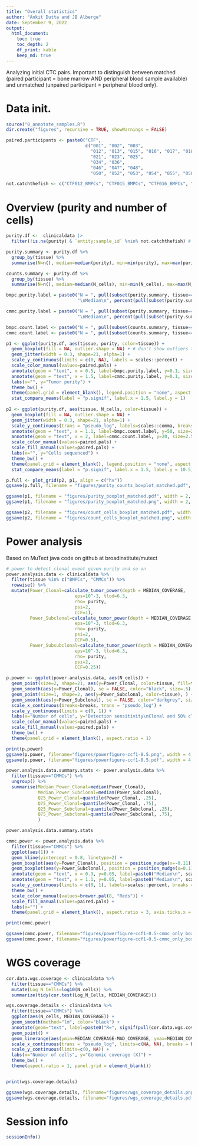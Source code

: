 ```yaml
---
title: "Overall statistics"
author: "Ankit Dutta and JB Alberge"
date: September 9, 2022
output: 
  html_document:
    toc: true
    toc_depth: 2
    df_print: kable
    keep_md: true
---
```


Analyzing initial CTC pairs. Important to distinguish between matched (paired participant = bone marrow AND peripheral blood sample available) and unmatched (unpaired participant = peripheral blood only).

# Data init.

```r
source("0_annotate_samples.R")
dir.create("figures", recursive = TRUE, showWarnings = FALSE)

paired.participants <- paste0("CTF", 
                              c("001", "002", "003", 
                                "012", "013", "015", "016", "017", "018", "019", 
                                "021", "023", "025", 
                                "034", "036", 
                                "046", "047", "048", 
                                "050", "052", "053", "054", "055", "058"))

not.catchthefish <- c("CTF012_BMPCs", "CTF015_BMPCs", "CTF016_BMPCs", "CTF017_BMPCs", "CTF047_BMPCs", "CTF052_BMPCs", "CTF053_BMPCs", "CTF058_BMPCs")

```

# Overview (purity and number of cells)

```r

purity.df <-  clinicaldata |> 
  filter(!is.na(purity) & `entity:sample_id` %nin% not.catchthefish) # these matched marrows have unknown (large) cell count

purity.summary <- purity.df %>%
  group_by(tissue) %>%
  summarise(N=n(), median=median(purity), min=min(purity), max=max(purity), q25=quantile(purity, .25), q72=quantile(purity, .75))

counts.summary <- purity.df %>%
  group_by(tissue) %>%
  summarise(N=n(), median=median(N_cells), min=min(N_cells), max=max(N_cells), q25=quantile(N_cells, .25), q72=quantile(N_cells, .75))

bmpc.purity.label = paste0("N = ", pull(subset(purity.summary, tissue=="BMPCs"), "N"),
                           "\nMedian\n", percent(pull(subset(purity.summary, tissue=="BMPCs"), "median")))

cmmc.purity.label = paste0("N = ", pull(subset(purity.summary, tissue=="CMMCs"), "N"),
                           "\nMedian\n", percent(pull(subset(purity.summary, tissue=="CMMCs"), "median")))

bmpc.count.label <- paste0("N = ", pull(subset(counts.summary, tissue=="BMPCs"), "N"), "\nMedian = ", comma(pull(subset(counts.summary, tissue=="BMPCs"), "median"), accuracy = 100))
cmmc.count.label <- paste0("N = ", pull(subset(counts.summary, tissue=="CMMCs"), "N"), "\nMedian = ", comma(pull(subset(counts.summary, tissue=="CMMCs"), "median"), accuracy = 1))

p1 <- ggplot(purity.df, aes(tissue, purity, color=tissue)) +
  geom_boxplot(fill = NA, outlier.shape = NA) + # don't show outliers twice if already showing real data points
  geom_jitter(width = 0.3, shape=21, alpha=1) +
  scale_y_continuous(limits = c(0, NA), labels = scales::percent) +
  scale_color_manual(values=paired.pals) +
  annotate(geom = "text", x = 0.5, label=bmpc.purity.label, y=0.1, size=2.5, fontface = 'italic', hjust=0) +
  annotate(geom = "text", x = 1.5, label=cmmc.purity.label, y=0.1, size=2.5, fontface = 'italic', hjust=0) +
  labs(x="", y="Tumor purity") +
  theme_bw() +
  theme(panel.grid = element_blank(), legend.position = "none", aspect.ratio = 2) +
  stat_compare_means(label = "p.signif", label.x = 1.5, label.y = 1)
       
p2 <- ggplot(purity.df, aes(tissue, N_cells, color=tissue)) +
  geom_boxplot(fill = NA, outlier.shape = NA) +
  geom_jitter(width = 0.3, shape=21, alpha=1) +
  scale_y_continuous(trans = "pseudo_log", labels=scales::comma, breaks=breaks) +
  annotate(geom = "text", x = 1.1, label=bmpc.count.label, y=50, size=2.5, fontface = 'italic') +
  annotate(geom = "text", x = 2, label=cmmc.count.label, y=20, size=2.5, fontface = 'italic') +
  scale_color_manual(values=paired.pals) +
  scale_fill_manual(values=paired.pals) +
  labs(x="", y="Cells sequenced") +
  theme_bw() +
  theme(panel.grid = element_blank(), legend.position = "none", aspect.ratio = 2) +
  stat_compare_means(label = "p.signif", label.x = 1.5, label.y = 10.5)

p.full <- plot_grid(p2, p1, align = c("hv"))
ggsave(p.full, filename = "figures/purity_counts_boxplot_matched.pdf", height = 3, width = 4)

ggsave(p1, filename = "figures/purity_boxplot_matched.pdf", width = 2, height = 3)
ggsave(p1, filename = "figures/purity_boxplot_matched.png", width = 2, height = 3, dpi = 300)

ggsave(p2, filename = "figures/count_cells_boxplot_matched.pdf", width = 2, height = 3)
ggsave(p2, filename = "figures/count_cells_boxplot_matched.png", width = 2, height = 3, dpi = 300)

```


# Power analysis

Based on MuTect java code on github at broadinstitute/mutect

```r

# power to detect clonal event given purity and so on
power.analysis.data <- clinicaldata %>%
  filter(tissue %in% c("BMPCs", "CMMCs")) %>%
  rowwise() %>%
  mutate(Power_Clonal=calculate_tumor_power(depth = MEDIAN_COVERAGE, 
                          eps=10^-3, tlod=6.3,
                          rho= purity,
                          psi=2,
                          CCF=1),
         Power_Subclonal=calculate_tumor_power(depth = MEDIAN_COVERAGE, 
                          eps=10^-3, tlod=6.3,
                          rho= purity,
                          psi=2,
                          CCF=0.5),
         Power_Subsubclonal=calculate_tumor_power(depth = MEDIAN_COVERAGE, 
                          eps=10^-3, tlod=6.3,
                          rho= purity,
                          psi=2,
                          CCF=0.25))

p.power <- ggplot(power.analysis.data, aes(N_cells)) + 
  geom_point(size=2, shape=21, aes(y=Power_Clonal, color=tissue, fill=tissue)) + 
  geom_smooth(aes(y=Power_Clonal), se = FALSE, color="black", size=.5) +
  geom_point(size=1, shape=2, aes(y=Power_Subclonal, color=tissue), ) + 
  geom_smooth(aes(y=Power_Subclonal), se = FALSE, color="darkgrey", size=.5) +
  scale_x_continuous(breaks=breaks, trans = "pseudo_log") + 
  scale_y_continuous(limits = c(0, 1)) +
  labs(x="Number of cells", y="Detection sensitivity\nClonal and 50% clonal SNVs") +
  scale_color_manual(values=paired.pals) +
  scale_fill_manual(values=paired.pals) +
  theme_bw() +
  theme(panel.grid = element_blank(), aspect.ratio = 1)

print(p.power)
ggsave(p.power, filename="figures/powerfigure-ccf1-0.5.png", width = 4, height = 4)
ggsave(p.power, filename="figures/powerfigure-ccf1-0.5.pdf", width = 4, height = 4)

power.analysis.data.summary.stats <- power.analysis.data %>%
  filter(tissue=="CMMCs") %>%
  ungroup() %>%
  summarise(Median_Power_Clonal=median(Power_Clonal),
            Median_Power_Subclonal=median(Power_Subclonal),
            Q25_Power_Clonal=quantile(Power_Clonal, .25),
            Q75_Power_Clonal=quantile(Power_Clonal, .75),
            Q25_Power_Subclonal=quantile(Power_Subclonal, .25),
            Q75_Power_Subclonal=quantile(Power_Subclonal, .75),
            )

power.analysis.data.summary.stats

cmmc.power <- power.analysis.data %>%
  filter(tissue=="CMMCs") %>%
  ggplot(aes(1)) +
  geom_hline(yintercept = 0.8, linetype=2) +
  geom_boxplot(aes(y=Power_Clonal), position = position_nudge(x=-0.11), width=0.2, color="#99000D") +
  geom_boxplot(aes(y=Power_Subclonal), position = position_nudge(x=0.11), width=0.2, color="#FCBBA1") +
  annotate(geom = "text", x = 0.9, y=0.05, label=paste0("Median\n", scales::percent(pull(power.analysis.data.summary.stats, Median_Power_Clonal))), size=2.5, fontface = 'italic') +
  annotate(geom = "text", x = 1.1, y=0.05, label=paste0("Median\n", scales::percent(pull(power.analysis.data.summary.stats, Median_Power_Subclonal))), size=2.5, fontface = 'italic') +
  scale_y_continuous(limits = c(0, 1), labels=scales::percent, breaks = c(0, 0.2, 0.4, 0.6, 0.8, 1)) +
  theme_bw() +
  scale_color_manual(values=brewer.pal(8, "Reds")) +
  scale_fill_manual(values=paired.pals) +
  labs(x="") +
  theme(panel.grid = element_blank(), aspect.ratio = 3, axis.ticks.x = element_blank(), axis.text.x = element_blank())

print(cmmc.power)

ggsave(cmmc.power, filename="figures/powerfigure-ccf1-0.5-cmmc_only_boxplot.png", width = 4, height = 4)
ggsave(cmmc.power, filename="figures/powerfigure-ccf1-0.5-cmmc_only_boxplot.pdf", width = 4, height = 4)

```


# WGS coverage

```r
cor.data.wgs.coverage <- clinicaldata %>%
  filter(tissue=="CMMCs") %>%
  mutate(Log_N_Cells=log10(N_cells)) %>%
  summarize(tidy(cor.test(Log_N_Cells, MEDIAN_COVERAGE)))

wgs.coverage.details <- clinicaldata %>%
  filter(tissue=="CMMCs") %>%
  ggplot(aes(N_cells, MEDIAN_COVERAGE)) +
  geom_smooth(method="lm", color="black") +
  annotate(geom="text", label=paste0("R=", signif(pull(cor.data.wgs.coverage, estimate), 3), "; p=", signif(pull(cor.data.wgs.coverage, p.value), 1)), x = 100, y=60, size=3) +
  geom_point() +
  geom_linerange(aes(ymin=MEDIAN_COVERAGE-MAD_COVERAGE, ymax=MEDIAN_COVERAGE+MAD_COVERAGE)) +
  scale_x_continuous(trans = "pseudo_log", limits=c(NA, NA), breaks = breaks, minor_breaks = minor_breaks, labels = scales::number) +
  scale_y_continuous(limits=c(0, NA)) +
  labs(x="Number of cells", y="Genomic coverage (X)") +
  theme_bw() +
  theme(aspect.ratio = 1, panel.grid = element_blank())


print(wgs.coverage.details)

ggsave(wgs.coverage.details, filename="figures/wgs_coverage_details.png", width = 4, height = 4)
ggsave(wgs.coverage.details, filename="figures/wgs_coverage_details.pdf", width = 4, height = 4)


```

# Session info

```r
sessionInfo()
```
